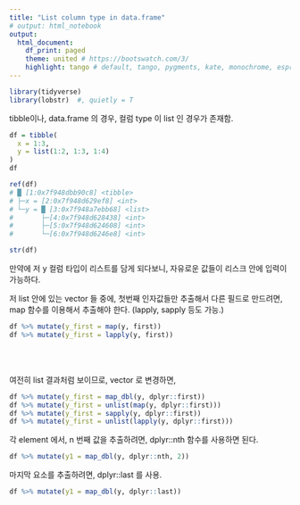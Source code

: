 ```yaml
---
title: "List column type in data.frame"
# output: html_notebook
output:
  html_document:
    df_print: paged
    theme: united # https://bootswatch.com/3/
    highlight: tango # default, tango, pygments, kate, monochrome, espresso, zenburn, haddock, and textmate
---
```

```r
library(tidyverse)
library(lobstr)  #, quietly = T
```


tibble이나, data.frame 의 경우, 컬럼 type 이 list 인 경우가 존재함.

```r
df = tibble(
  x = 1:3,
  y = list(1:2, 1:3, 1:4)
)
df
```



```r
ref(df)
# █ [1:0x7f948dbb90c8] <tibble> 
# ├─x = [2:0x7f948d629ef8] <int> 
# └─y = █ [3:0x7f948a7ebb68] <list> 
#       ├─[4:0x7f948d628438] <int> 
#       ├─[5:0x7f948d624608] <int> 
#       └─[6:0x7f948d6246e8] <int> 
```

```r
str(df)
```

만약에 저 y 컬럼 타입이 리스트를 담게 되다보니, 자유로운 값들이 리스크 안에 입력이 가능하다.

저 list 안에 있는 vector 들 중에, 첫번째 인자값들만 추출해서 다른 필드로 만드려면, map 함수를 이용해서 추출해야 한다. (lapply, sapply 등도 가능.)

```r
df %>% mutate(y_first = map(y, first))
df %>% mutate(y_first = lapply(y, first))
```


\
\



여전히 list 결과처럼 보이므로, vector 로 변경하면,

```r
df %>% mutate(y_first = map_dbl(y, dplyr::first))
df %>% mutate(y_first = unlist(map(y, dplyr::first)))
df %>% mutate(y_first = sapply(y, dplyr::first))
df %>% mutate(y_first = unlist(lapply(y, dplyr::first)))
```


각 element 에서, n 번째 값을 추출하려면, dplyr::nth 함수를 사용하면 된다.  
```r
df %>% mutate(y1 = map_dbl(y, dplyr::nth, 2))
```
마지막 요소를 추출하려면, dplyr::last 를 사용.
```r
df %>% mutate(y1 = map_dbl(y, dplyr::last))
```




